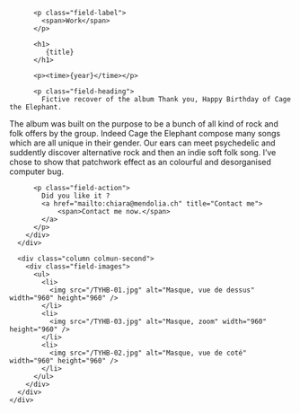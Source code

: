 

<Layout class="work" title={title}>
  <main class="region-content work">
    <div class="region">
      <div class="column column-first">
        <div class="field-body">

          <p class="field-label">
            <span>Work</span>
          </p>

          <h1>
             {title}
          </h1>

          <p><time>{year}</time></p>

          <p class="field-heading">
            Fictive recover of the album Thank you, Happy Birthday of Cage the Elephant.

</p>
The album was built on the purpose to be a bunch of all kind of rock and folk offers by the group. Indeed Cage the Elephant compose many songs which are all unique in their gender. Our ears can meet psychedelic and suddently discover alternative rock and then an indie soft folk song. 
I’ve chose to show that patchwork effect as an colourful and desorganised computer bug.

          <p class="field-action">
            Did you like it ?
            <a href="mailto:chiara@mendolia.ch" title="Contact me">
                <span>Contact me now.</span>
            </a>
          </p>
        </div>
      </div>

      <div class="column colmun-second">
        <div class="field-images">
          <ul>
            <li>
              <img src="/TYHB-01.jpg" alt="Masque, vue de dessus" width="960" height="960" />
            </li>
            <li>
              <img src="/TYHB-03.jpg" alt="Masque, zoom" width="960" height="960" />
            </li>
            <li>
              <img src="/TYHB-02.jpg" alt="Masque, vue de coté" width="960" height="960" />
            </li>
          </ul>
        </div>
      </div>
    </div>

  </main>
</Layout>
